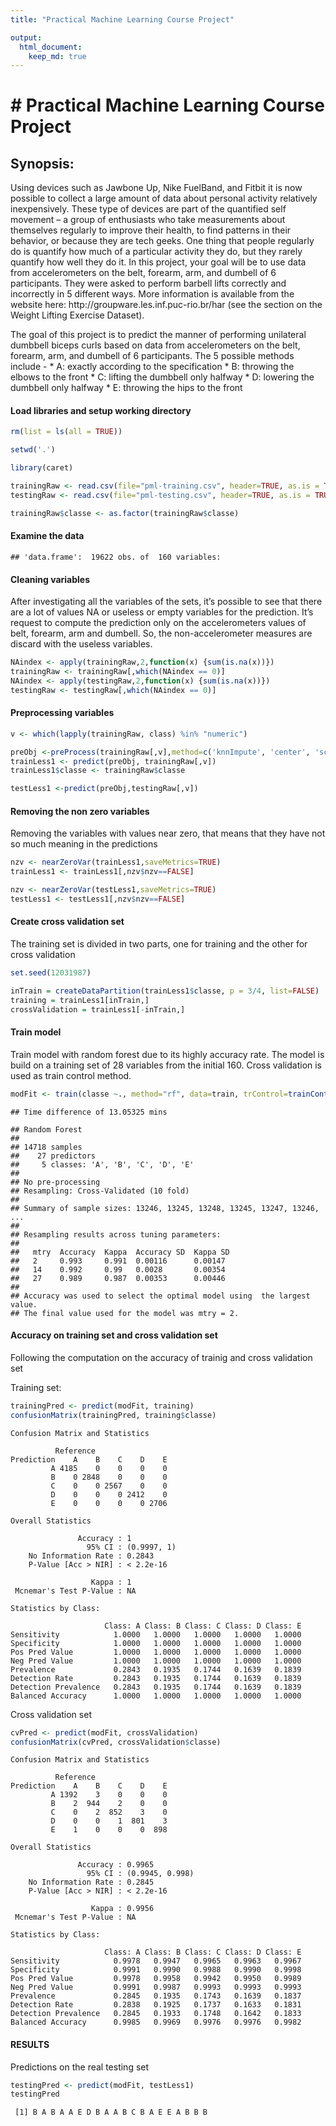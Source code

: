 ---
title: "Practical Machine Learning Course Project"

output: 
  html_document:
    keep_md: true
---

# Practical Machine Learning Course Project
========================================================

## Synopsis: 

Using devices such as Jawbone Up, Nike FuelBand, and Fitbit it is now possible to collect a large amount of data about personal activity relatively inexpensively. These type of devices are part of the quantified self movement – a group of enthusiasts who take measurements about themselves regularly to improve their health, to find patterns in their behavior, or because they are tech geeks. One thing that people regularly do is quantify how much of a particular activity they do, but they rarely quantify how well they do it. In this project, your goal will be to use data from accelerometers on the belt, forearm, arm, and dumbell of 6 participants. They were asked to perform barbell lifts correctly and incorrectly in 5 different ways. More information is available from the website here: http://groupware.les.inf.puc-rio.br/har (see the section on the Weight Lifting Exercise Dataset). 

The goal of this project is to predict the manner of performing unilateral dumbbell biceps curls based on data from accelerometers on the belt, forearm, arm, and dumbell of 6 participants. The 5 possible methods include -
* A: exactly according to the specification 
* B: throwing the elbows to the front
* C: lifting the dumbbell only halfway 
* D: lowering the dumbbell only halfway
* E: throwing the hips to the front

#### Load libraries and setup working directory
````{r, eval=FALSE}
rm(list = ls(all = TRUE))

setwd('.')

library(caret)

trainingRaw <- read.csv(file="pml-training.csv", header=TRUE, as.is = TRUE, stringsAsFactors = FALSE, sep=',', na.strings=c('NA','','#DIV/0!'))
testingRaw <- read.csv(file="pml-testing.csv", header=TRUE, as.is = TRUE, stringsAsFactors = FALSE, sep=',', na.strings=c('NA','','#DIV/0!'))

trainingRaw$classe <- as.factor(trainingRaw$classe)  
````

#### Examine the data

```
## 'data.frame':  19622 obs. of  160 variables:

```

#### Cleaning variables
After investigating all the variables of the sets, it's possible to see that there are a lot of values NA or useless or empty variables for the prediction. It's request to compute the prediction only on the accelerometers values of belt, forearm, arm and dumbell. So, the non-accelerometer measures are discard with the useless variables.

````{r, eval=FALSE}
NAindex <- apply(trainingRaw,2,function(x) {sum(is.na(x))}) 
trainingRaw <- trainingRaw[,which(NAindex == 0)]
NAindex <- apply(testingRaw,2,function(x) {sum(is.na(x))}) 
testingRaw <- testingRaw[,which(NAindex == 0)]
````
#### Preprocessing variables
````{r, eval=FALSE}

v <- which(lapply(trainingRaw, class) %in% "numeric")

preObj <-preProcess(trainingRaw[,v],method=c('knnImpute', 'center', 'scale'))
trainLess1 <- predict(preObj, trainingRaw[,v])
trainLess1$classe <- trainingRaw$classe

testLess1 <-predict(preObj,testingRaw[,v])
````
#### Removing the non zero variables
Removing the variables with values near zero, that means that they have not so much meaning in the predictions
````{r, eval=FALSE}
nzv <- nearZeroVar(trainLess1,saveMetrics=TRUE)
trainLess1 <- trainLess1[,nzv$nzv==FALSE]

nzv <- nearZeroVar(testLess1,saveMetrics=TRUE)
testLess1 <- testLess1[,nzv$nzv==FALSE]
````

#### Create cross validation set
The training set is divided in two parts, one for training and the other for cross validation

````{r, eval=FALSE}
set.seed(12031987)

inTrain = createDataPartition(trainLess1$classe, p = 3/4, list=FALSE)
training = trainLess1[inTrain,]
crossValidation = trainLess1[-inTrain,]
````

#### Train model
Train model with random forest due to its highly accuracy rate. The model is build on a training set of 28 variables from the initial 160. Cross validation is used as train control method.
````{r, eval=FALSE}
modFit <- train(classe ~., method="rf", data=train, trControl=trainControl(method='cv'), number=5, allowParallel=TRUE )

````
````
## Time difference of 13.05325 mins

## Random Forest 
## 
## 14718 samples
##    27 predictors
##     5 classes: 'A', 'B', 'C', 'D', 'E' 
## 
## No pre-processing
## Resampling: Cross-Validated (10 fold) 
## 
## Summary of sample sizes: 13246, 13245, 13248, 13245, 13247, 13246, ... 
## 
## Resampling results across tuning parameters:
## 
##   mtry  Accuracy  Kappa  Accuracy SD  Kappa SD
##   2     0.993     0.991  0.00116      0.00147 
##   14    0.992     0.99   0.0028       0.00354 
##   27    0.989     0.987  0.00353      0.00446 
## 
## Accuracy was used to select the optimal model using  the largest value.
## The final value used for the model was mtry = 2.  
````

#### Accuracy on training set and cross validation set
Following the computation on the accuracy of trainig and cross validation set

Training set:
````{r, eval=FALSE}
trainingPred <- predict(modFit, training)
confusionMatrix(trainingPred, training$classe)
````
````
Confusion Matrix and Statistics

          Reference
Prediction    A    B    C    D    E
         A 4185    0    0    0    0
         B    0 2848    0    0    0
         C    0    0 2567    0    0
         D    0    0    0 2412    0
         E    0    0    0    0 2706

Overall Statistics
                                     
               Accuracy : 1          
                 95% CI : (0.9997, 1)
    No Information Rate : 0.2843     
    P-Value [Acc > NIR] : < 2.2e-16  
                                     
                  Kappa : 1          
 Mcnemar's Test P-Value : NA         

Statistics by Class:

                     Class: A Class: B Class: C Class: D Class: E
Sensitivity            1.0000   1.0000   1.0000   1.0000   1.0000
Specificity            1.0000   1.0000   1.0000   1.0000   1.0000
Pos Pred Value         1.0000   1.0000   1.0000   1.0000   1.0000
Neg Pred Value         1.0000   1.0000   1.0000   1.0000   1.0000
Prevalence             0.2843   0.1935   0.1744   0.1639   0.1839
Detection Rate         0.2843   0.1935   0.1744   0.1639   0.1839
Detection Prevalence   0.2843   0.1935   0.1744   0.1639   0.1839
Balanced Accuracy      1.0000   1.0000   1.0000   1.0000   1.0000
````

Cross validation set
````{r, eval=FALSE}
cvPred <- predict(modFit, crossValidation)
confusionMatrix(cvPred, crossValidation$classe)
````
````
Confusion Matrix and Statistics

          Reference
Prediction    A    B    C    D    E
         A 1392    3    0    0    0
         B    2  944    2    0    0
         C    0    2  852    3    0
         D    0    0    1  801    3
         E    1    0    0    0  898

Overall Statistics
                                         
               Accuracy : 0.9965         
                 95% CI : (0.9945, 0.998)
    No Information Rate : 0.2845         
    P-Value [Acc > NIR] : < 2.2e-16      
                                         
                  Kappa : 0.9956         
 Mcnemar's Test P-Value : NA             

Statistics by Class:

                     Class: A Class: B Class: C Class: D Class: E
Sensitivity            0.9978   0.9947   0.9965   0.9963   0.9967
Specificity            0.9991   0.9990   0.9988   0.9990   0.9998
Pos Pred Value         0.9978   0.9958   0.9942   0.9950   0.9989
Neg Pred Value         0.9991   0.9987   0.9993   0.9993   0.9993
Prevalence             0.2845   0.1935   0.1743   0.1639   0.1837
Detection Rate         0.2838   0.1925   0.1737   0.1633   0.1831
Detection Prevalence   0.2845   0.1933   0.1748   0.1642   0.1833
Balanced Accuracy      0.9985   0.9969   0.9976   0.9976   0.9982
````

#### RESULTS
Predictions on the real testing set
````{r, eval=FALSE}
testingPred <- predict(modFit, testLess1)
testingPred
````
````
 [1] B A B A A E D B A A B C B A E E A B B B
````